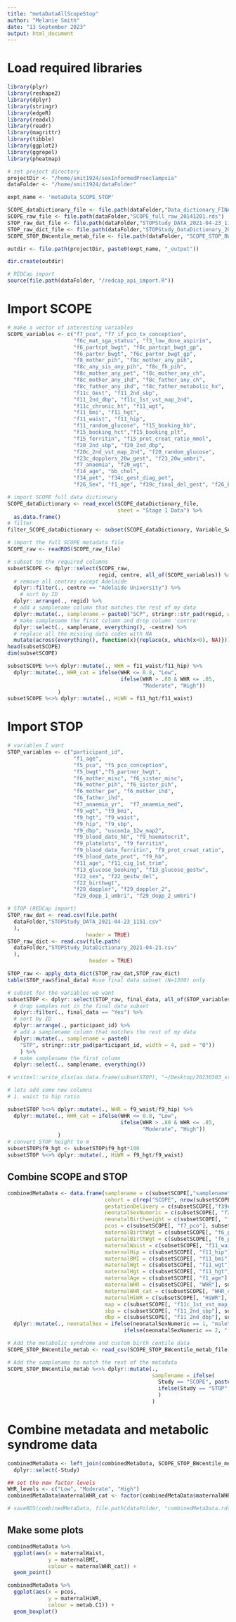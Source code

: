 ```yaml
---
title: "metaDataAllScopeStop"
author: "Melanie Smith"
date: "13 September 2023"
output: html_document
---
```


# Load required libraries
```r
library(plyr)
library(reshape2)
library(dplyr)
library(stringr)
library(edgeR)
library(readxl)
library(readr)
library(magrittr)
library(tibble)
library(ggplot2)
library(ggrepel)
library(pheatmap)

# set project directory
projectDir <- "/home/smit1924/sexInformedPreeclampsia"
dataFolder <- "/home/smit1924/dataFolder"

expt_name <- 'metaData_SCOPE_STOP'

SCOPE_dataDictionary_file <- file.path(dataFolder,"Data_dictionary_FINAL_DISTR_updated_130215_biomarker_SNP.xlsx")
SCOPE_raw_file <- file.path(dataFolder,"SCOPE_full_raw_20141201.rds")
STOP_raw_dat_file <- file.path(dataFolder,"STOPStudy_DATA_2021-04-23_1151.csv")
STOP_raw_dict_file <- file.path(dataFolder,"STOPStudy_DataDictionary_2021-04-23.csv")
SCOPE_STOP_BWcentile_metab_file <- file.path(dataFolder, "SCOPE_STOP_BWcentile_metab.csv")

outdir <- file.path(projectDir, paste0(expt_name, "_output"))

dir.create(outdir)

# REDCap import
source(file.path(dataFolder, "/redcap_api_import.R"))

```

# Import SCOPE
```r
# make a vector of interesting variables
SCOPE_variables <- c("f7_pco", "f7_if_pco_tx_conception",
                     "f6c_mat_sga_status", "f3_low_dose_aspirin",
                     "f6_partcpt_bwgt", "f6c_partcpt_bwgt_gp",
                     "f6_partnr_bwgt", "f6c_partnr_bwgt_gp",
                     "f8_mother_pih", "f8c_mother_any_pih",
                     "f8c_any_sis_any_pih", "f8c_fh_pih",
                     "f8c_mother_any_pet", "f8c_mother_any_ch",
                     "f8c_mother_any_ihd", "f8c_father_any_ch",
                     "f8c_father_any_ihd", "f8c_father_metabolic_hx",
                     "f11c_Gest", "f11_2nd_sbp",
                     "f11_2nd_dbp", "f11c_1st_vst_map_2nd",
                     "f11c_chronic_ht", "f11_wgt",
                     "f11_bmi", "f11_hgt",
                     "f11_waist", "f11_hip",
                     "f11_random_glucose", "f15_booking_hb",
                     "f15_booking_hct","f15_booking_plt",
                     "f15_ferritin", "f15_prot_creat_ratio_mmol",
                     "f20_2nd_sbp", "f20_2nd_dbp",
                     "f20c_2nd_vst_map_2nd", "f20_random_glucose",
                     "f23c_dopplers_20w_gest", "f23_20w_umbri",
                     "f7_anaemia", "f20_wgt",
                     "f14_age", "bb_chol",
                     "f34_pet", "f34c_gest_diag_pet",
                     "f26_Sex", "f1_age", "f39c_final_del_gest", "f26_Birthwgt")

# import SCOPE full data dictionary
SCOPE_dataDictionary <- read_excel(SCOPE_dataDictionary_file,
                                   sheet = "Stage 1 Data") %>%
  as.data.frame()
# filter
filter_SCOPE_dataDictionary <- subset(SCOPE_dataDictionary, Variable_SAS_name %in% SCOPE_variables)

# import the full SCOPE metadata file
SCOPE_raw <- readRDS(SCOPE_raw_file)

# subset to the required columns
subsetSCOPE <- dplyr::select(SCOPE_raw,
                             regid, centre, all_of(SCOPE_variables)) %>% 
  # remove all centres except Adelaide
  dplyr::filter(., centre == "Adelaide University") %>% 
    # sort by ID
  dplyr::arrange(., regid) %>% 
  # add a samplename column that matches the rest of my data
  dplyr::mutate(., samplename = paste0("SCP", stringr::str_pad(regid, width=4, pad="0"))) %>%
  # make samplename the first column and drop column 'centre'
  dplyr::select(., samplename, everything(), -centre) %>% 
  # replace all the missing data codes with NA
  mutate(across(everything(), function(x){replace(x, which(x<0), NA)}))
head(subsetSCOPE)
dim(subsetSCOPE)

subsetSCOPE %<>% dplyr::mutate(., WHR = f11_waist/f11_hip) %>% 
  dplyr::mutate(., WHR_cat = ifelse(WHR <= 0.8, "Low",
                                    ifelse(WHR > .80 & WHR <= .85, 
                                           "Moderate", "High"))
                )
subsetSCOPE %<>% dplyr::mutate(., HiWR = f11_hgt/f11_waist)
```

# Import STOP

```r

# variables I want
STOP_variables <- c("participant_id", 
                     "f1_age",
                     "f5_pco", "f5_pco_conception",
                     "f5_bwgt","f5_partner_bwgt",
                     "f6_mother_misc", "f6_sister_misc",
                     "f6_mother_pih", "f6_sister_pih",
                     "f6_mother_pe", "f6_mother_ihd", 
                     "f6_father_ihd",
                     "f7_anaemia_yr",  "f7_anaemia_med",
                     "f9_wgt", "f9_bmi",
                     "f9_hgt", "f9_waist",
                     "f9_hip", "f9_sbp", 
                     "f9_dbp", "uscom1a_12w_map2",
                     "f9_blood_date_hb", "f9_haematocrit",
                     "f9_platelets", "f9_ferritin",
                     "f9_blood_date_ferritin", "f9_prot_creat_ratio",
                     "f9_blood_date_prot", "f9_hb",
                     "f11_age", "f11_cig_1st_trim",
                     "f13_glucose_booking", "f13_glucose_gestw", 
                     "f22_sex", "f22_gestw_del",
                     "f22_birthwgt",
                     "f29_doppler", "f29_doppler_2", 
                     "f29_dopp_1_umbri", "f29_dopp_2_umbri")

# STOP (REDCap import)
STOP_raw_dat <- read.csv(file.path(
  dataFolder,"STOPStudy_DATA_2021-04-23_1151.csv"
  ),
                         header = TRUE)
STOP_raw_dict <- read.csv(file.path(
  dataFolder,"STOPStudy_DataDictionary_2021-04-23.csv"
  ),
                          header = TRUE)

STOP_raw <- apply_data_dict(STOP_raw_dat,STOP_raw_dict)
table(STOP_raw$final_data) #use final data subset (N=1300) only

# subset for the variables we want
subsetSTOP <- dplyr::select(STOP_raw, final_data, all_of(STOP_variables)) %>%
  # drop samples not in the final data subset
  dplyr::filter(., final_data == "Yes") %>% 
  # sort by ID
  dplyr::arrange(., participant_id) %>% 
  # add a samplename column that matches the rest of my data
  dplyr::mutate(., samplename = paste0(
    "STP", stringr::str_pad(participant_id, width = 4, pad = "0"))
    ) %>%
  # make samplename the first column
  dplyr::select(., samplename, everything())

# writexl::write_xlsx(as.data.frame(subsetSTOP), "~/Desktop/20230303_stopVariables.xls")

# lets add some new columns
# 1. waist to hip ratio

subsetSTOP %<>% dplyr::mutate(., WHR = f9_waist/f9_hip) %>% 
  dplyr::mutate(., WHR_cat = ifelse(WHR <= 0.8, "Low",
                                    ifelse(WHR > .80 & WHR <= .85, 
                                           "Moderate", "High"))
                )
# convert STOP height to m
subsetSTOP$f9_hgt <- subsetSTOP$f9_hgt*100
subsetSTOP %<>% dplyr::mutate(., HiWR = f9_hgt/f9_waist)
```

## Combine SCOPE and STOP

```r

combinedMetaData <- data.frame(samplename = c(subsetSCOPE[,"samplename"], subsetSTOP[,"samplename"]),
                               cohort = c(rep("SCOPE", nrow(subsetSCOPE)), rep("STOP", nrow(subsetSTOP))),
                               gestationDelivery = c(subsetSCOPE[,"f39c_final_del_gest"], subsetSTOP[,"f22_gestw_del"]),
                               neonatalSexNumeric = c(subsetSCOPE[, "f26_Sex"], subsetSTOP[, "f22_sex"]),
                               neonatalBirthweight = c(subsetSCOPE[, "f26_Birthwgt"], subsetSTOP[, "f22_birthwgt"]),
                               pcos = c(subsetSCOPE[, "f7_pco"], subsetSTOP[, "f5_pco"]),
                               maternalBirthWgt = c(subsetSCOPE[, "f6_partcpt_bwgt"], subsetSTOP[, "f5_bwgt"]),
                               paternalBirthWgt = c(subsetSCOPE[, "f6_partnr_bwgt"], subsetSTOP[, "f5_partner_bwgt"]),
                               maternalWaist = c(subsetSCOPE[, "f11_waist"], subsetSTOP[, "f9_waist"]),
                               maternalHip = c(subsetSCOPE[, "f11_hip"], subsetSTOP[, "f9_hip"]),
                               maternalBMI = c(subsetSCOPE[, "f11_bmi"], subsetSTOP[, "f9_bmi"]),
                               maternalWgt = c(subsetSCOPE[, "f11_wgt"], subsetSTOP[, "f9_wgt"]),
                               maternalHgt = c(subsetSCOPE[, "f11_hgt"], subsetSTOP[, "f9_hgt"]),
                               maternalAge = c(subsetSCOPE[, "f1_age"], subsetSTOP[, "f1_age"]),
                               maternalWHR = c(subsetSCOPE[, "WHR"], subsetSTOP[, "WHR"]),
                               maternalWHR_cat = c(subsetSCOPE[, "WHR_cat"], subsetSTOP[, "WHR_cat"]),
                               maternalHiWR = c(subsetSCOPE[, "HiWR"], subsetSTOP[, "HiWR"]),
                               map = c(subsetSCOPE[, "f11c_1st_vst_map_2nd"], subsetSTOP[, "uscom1a_12w_map2"]),
                               sbp = c(subsetSCOPE[, "f11_2nd_sbp"], subsetSTOP[, "f9_sbp"]),
                               dbp = c(subsetSCOPE[, "f11_2nd_dbp"], subsetSTOP[, "f9_dbp"])) %>% 
  dplyr::mutate(., neonatalSex = ifelse(neonatalSexNumeric == 1, "male",
                                     ifelse(neonatalSexNumeric == 2, "female", NA)))


```

```r
# Add the metabolic syndrome and custom birth centile data
SCOPE_STOP_BWcentile_metab <- read_csv(SCOPE_STOP_BWcentile_metab_file)

# Add the samplename to match the rest of the metadata
SCOPE_STOP_BWcentile_metab %<>% dplyr::mutate(., 
                                              samplename = ifelse(
                                                Study == "SCOPE", paste0("SCP", stringr::str_pad(Study.ID, width = 4, pad = "0")),
                                                ifelse(Study == "STOP", paste0("STP", stringr::str_pad(Study.ID, width = 4, pad = "0")), NA)
                                                )
                                              )
```

# Combine metadata and metabolic syndrome data
```r
combinedMetaData <- left_join(combinedMetaData, SCOPE_STOP_BWcentile_metab, by = "samplename") %>%
  dplyr::select(-Study)

## set the new factor levels
WHR_levels <- c("Low", "Moderate", "High")
combinedMetaData$maternalWHR_cat <- factor(combinedMetaData$maternalWHR_cat, levels=WHR_levels)

# saveRDS(combinedMetaData, file.path(dataFolder, "combinedMetaData.rds"))
```

## Make some plots
```r
combinedMetaData %>%
  ggplot(aes(x = maternalWaist,
             y = maternalBMI,
             colour = maternalWHR_cat)) +
  geom_point()

combinedMetaData %>%
  ggplot(aes(x = pcos,
             y = maternalHiWR,
             colour = metab.C1)) +
  geom_boxplot()
```

